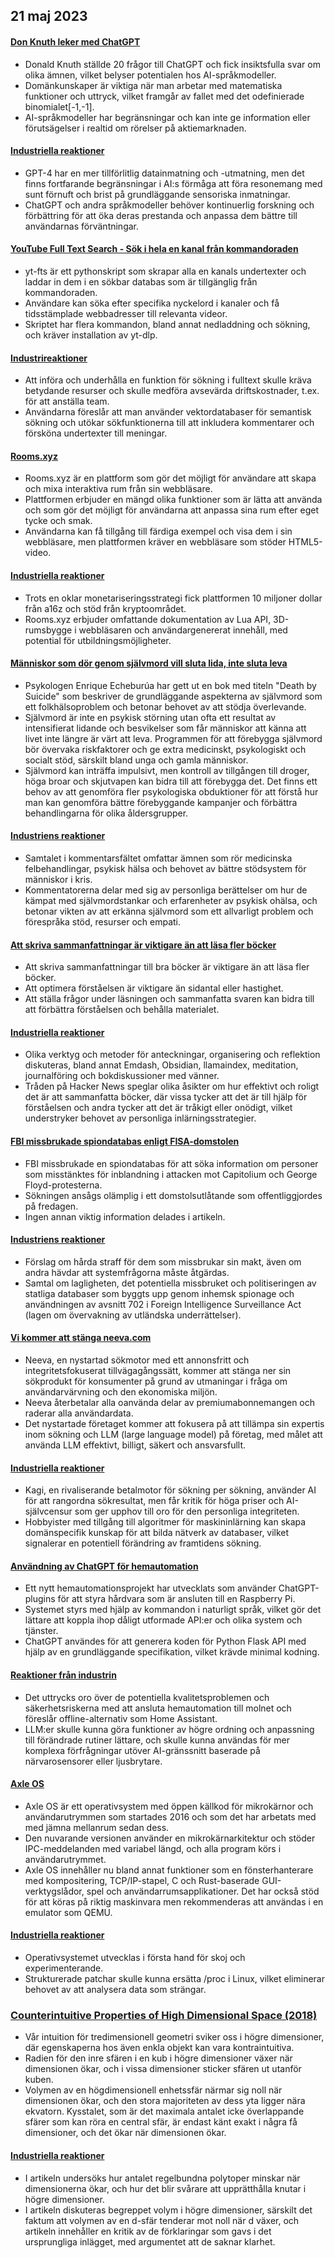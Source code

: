 

<CallToAction />

<Steps>

## 21 maj 2023

#### [Don Knuth leker med ChatGPT](https://cs.stanford.edu/~knuth/chatGPT20.txt)

- Donald Knuth ställde 20 frågor till ChatGPT och fick insiktsfulla svar om olika ämnen, vilket belyser potentialen hos AI-språkmodeller.
- Domänkunskaper är viktiga när man arbetar med matematiska funktioner och uttryck, vilket framgår av fallet med det odefinierade binomialet[-1,-1].
- AI-språkmodeller har begränsningar och kan inte ge information eller förutsägelser i realtid om rörelser på aktiemarknaden.

#### [Industriella reaktioner](http://news.ycombinator.com/item?id=36012360)

- GPT-4 har en mer tillförlitlig datainmatning och -utmatning, men det finns fortfarande begränsningar i AI:s förmåga att föra resonemang med sunt förnuft och brist på grundläggande sensoriska inmatningar.
- ChatGPT och andra språkmodeller behöver kontinuerlig forskning och förbättring för att öka deras prestanda och anpassa dem bättre till användarnas förväntningar.

#### [YouTube Full Text Search - Sök i hela en kanal från kommandoraden](https://github.com/NotJoeMartinez/yt-fts)

- yt-fts är ett pythonskript som skrapar alla en kanals undertexter och laddar in dem i en sökbar databas som är tillgänglig från kommandoraden.
- Användare kan söka efter specifika nyckelord i kanaler och få tidsstämplade webbadresser till relevanta videor.
- Skriptet har flera kommandon, bland annat nedladdning och sökning, och kräver installation av yt-dlp.

#### [Industrireaktioner](http://news.ycombinator.com/item?id=36009774)

- Att införa och underhålla en funktion för sökning i fulltext skulle kräva betydande resurser och skulle medföra avsevärda driftskostnader, t.ex. för att anställa team.
- Användarna föreslår att man använder vektordatabaser för semantisk sökning och utökar sökfunktionerna till att inkludera kommentarer och försköna undertexter till meningar.

#### [Rooms.xyz](https://rooms.xyz/)

- Rooms.xyz är en plattform som gör det möjligt för användare att skapa och mixa interaktiva rum från sin webbläsare.
- Plattformen erbjuder en mängd olika funktioner som är lätta att använda och som gör det möjligt för användarna att anpassa sina rum efter eget tycke och smak.
- Användarna kan få tillgång till färdiga exempel och visa dem i sin webbläsare, men plattformen kräver en webbläsare som stöder HTML5-video.

#### [Industriella reaktioner](http://news.ycombinator.com/item?id=36009430)

- Trots en oklar monetariseringsstrategi fick plattformen 10 miljoner dollar från a16z och stöd från kryptoområdet.
- Rooms.xyz erbjuder omfattande dokumentation av Lua API, 3D-rumsbygge i webbläsaren och användargenererat innehåll, med potential för utbildningsmöjligheter.

#### [Människor som dör genom självmord vill sluta lida, inte sluta leva](https://english.elpais.com/science-tech/2023-05-20/psychologist-enrique-echeburua-people-who-die-by-suicide-want-to-stop-suffering-not-to-stop-living.html)

- Psykologen Enrique Echeburúa har gett ut en bok med titeln "Death by Suicide" som beskriver de grundläggande aspekterna av självmord som ett folkhälsoproblem och betonar behovet av att stödja överlevande.
- Självmord är inte en psykisk störning utan ofta ett resultat av intensifierat lidande och besvikelser som får människor att känna att livet inte längre är värt att leva. Programmen för att förebygga självmord bör övervaka riskfaktorer och ge extra medicinskt, psykologiskt och socialt stöd, särskilt bland unga och gamla människor.
- Självmord kan inträffa impulsivt, men kontroll av tillgången till droger, höga broar och skjutvapen kan bidra till att förebygga det. Det finns ett behov av att genomföra fler psykologiska obduktioner för att förstå hur man kan genomföra bättre förebyggande kampanjer och förbättra behandlingarna för olika åldersgrupper.

#### [Industriens reaktioner](http://news.ycombinator.com/item?id=36010975)

- Samtalet i kommentarsfältet omfattar ämnen som rör medicinska felbehandlingar, psykisk hälsa och behovet av bättre stödsystem för människor i kris.
- Kommentatorerna delar med sig av personliga berättelser om hur de kämpat med självmordstankar och erfarenheter av psykisk ohälsa, och betonar vikten av att erkänna självmord som ett allvarligt problem och förespråka stöd, resurser och empati.

#### [Att skriva sammanfattningar är viktigare än att läsa fler böcker](https://www.andreasfragner.com/writing/writing-summaries)

- Att skriva sammanfattningar till bra böcker är viktigare än att läsa fler böcker.
- Att optimera förståelsen är viktigare än sidantal eller hastighet.
- Att ställa frågor under läsningen och sammanfatta svaren kan bidra till att förbättra förståelsen och behålla materialet.

#### [Industriella reaktioner](http://news.ycombinator.com/item?id=36011599)

- Olika verktyg och metoder för anteckningar, organisering och reflektion diskuteras, bland annat Emdash, Obsidian, llamaindex, meditation, journalföring och bokdiskussioner med vänner.
- Tråden på Hacker News speglar olika åsikter om hur effektivt och roligt det är att sammanfatta böcker, där vissa tycker att det är till hjälp för förståelsen och andra tycker att det är tråkigt eller onödigt, vilket understryker behovet av personliga inlärningsstrategier.

#### [FBI missbrukade spiondatabas enligt FISA-domstolen](https://www.wsj.com/articles/fbi-improperly-searched-spy-database-for-information-on-americans-court-says-2f12bcd)

- FBI missbrukade en spiondatabas för att söka information om personer som misstänktes för inblandning i attacken mot Capitolium och George Floyd-protesterna.
- Sökningen ansågs olämplig i ett domstolsutlåtande som offentliggjordes på fredagen.
- Ingen annan viktig information delades i artikeln.

#### [Industriens reaktioner](http://news.ycombinator.com/item?id=36011550)

- Förslag om hårda straff för dem som missbrukar sin makt, även om andra hävdar att systemfrågorna måste åtgärdas.
- Samtal om lagligheten, det potentiella missbruket och politiseringen av statliga databaser som byggts upp genom inhemsk spionage och användningen av avsnitt 702 i Foreign Intelligence Surveillance Act (lagen om övervakning av utländska underrättelser).

#### [Vi kommer att stänga neeva.com](https://neeva.com/blog/may-announcement)

- Neeva, en nystartad sökmotor med ett annonsfritt och integritetsfokuserat tillvägagångssätt, kommer att stänga ner sin sökprodukt för konsumenter på grund av utmaningar i fråga om användarvärvning och den ekonomiska miljön.
- Neeva återbetalar alla oanvända delar av premiumabonnemangen och raderar alla användardata.
- Det nystartade företaget kommer att fokusera på att tillämpa sin expertis inom sökning och LLM (large language model) på företag, med målet att använda LLM effektivt, billigt, säkert och ansvarsfullt.

#### [Industriella reaktioner](http://news.ycombinator.com/item?id=36013783)

- Kagi, en rivaliserande betalmotor för sökning per sökning, använder AI för att rangordna sökresultat, men får kritik för höga priser och AI-självcensur som ger upphov till oro för den personliga integriteten.
- Hobbyister med tillgång till algoritmer för maskininlärning kan skapa domänspecifik kunskap för att bilda nätverk av databaser, vilket signalerar en potentiell förändring av framtidens sökning.

#### [Användning av ChatGPT för hemautomation](https://www.atomic14.com/2023/05/14/is-this-the-future-of-home-automation.html)

- Ett nytt hemautomationsprojekt har utvecklats som använder ChatGPT-plugins för att styra hårdvara som är ansluten till en Raspberry Pi.
- Systemet styrs med hjälp av kommandon i naturligt språk, vilket gör det lättare att koppla ihop dåligt utformade API:er och olika system och tjänster.
- ChatGPT användes för att generera koden för Python Flask API med hjälp av en grundläggande specifikation, vilket krävde minimal kodning.

#### [Reaktioner från industrin](http://news.ycombinator.com/item?id=36013571)

- Det uttrycks oro över de potentiella kvalitetsproblemen och säkerhetsriskerna med att ansluta hemautomation till molnet och föreslår offline-alternativ som Home Assistant.
- LLM:er skulle kunna göra funktioner av högre ordning och anpassning till förändrade rutiner lättare, och skulle kunna användas för mer komplexa förfrågningar utöver AI-gränssnitt baserade på närvarosensorer eller ljusbrytare.

#### [Axle OS](https://axleos.com/)

- Axle OS är ett operativsystem med öppen källkod för mikrokärnor och användarutrymmen som startades 2016 och som det har arbetats med med jämna mellanrum sedan dess.
- Den nuvarande versionen använder en mikrokärnarkitektur och stöder IPC-meddelanden med variabel längd, och alla program körs i användarutrymmet.
- Axle OS innehåller nu bland annat funktioner som en fönsterhanterare med kompositering, TCP/IP-stapel, C och Rust-baserade GUI-verktygslådor, spel och användarrumsapplikationer. Det har också stöd för att köras på riktig maskinvara men rekommenderas att användas i en emulator som QEMU.

#### [Industriella reaktioner](http://news.ycombinator.com/item?id=36008526)

- Operativsystemet utvecklas i första hand för skoj och experimenterande.
- Strukturerade patchar skulle kunna ersätta /proc i Linux, vilket eliminerar behovet av att analysera data som strängar.

### [Counterintuitive Properties of High Dimensional Space (2018)](https://marckhoury.github.io/blog/counterintuitive-properties-of-high-dimensional-space/)

- Vår intuition för tredimensionell geometri sviker oss i högre dimensioner, där egenskaperna hos även enkla objekt kan vara kontraintuitiva.
- Radien för den inre sfären i en kub i högre dimensioner växer när dimensionen ökar, och i vissa dimensioner sticker sfären ut utanför kuben.
- Volymen av en högdimensionell enhetssfär närmar sig noll när dimensionen ökar, och den stora majoriteten av dess yta ligger nära ekvatorn. Kysstalet, som är det maximala antalet icke överlappande sfärer som kan röra en central sfär, är endast känt exakt i några få dimensioner, och det ökar när dimensionen ökar.

#### [Industriella reaktioner](http://news.ycombinator.com/item?id=36009667)

- I artikeln undersöks hur antalet regelbundna polytoper minskar när dimensionerna ökar, och hur det blir svårare att upprätthålla knutar i högre dimensioner.
- I artikeln diskuteras begreppet volym i högre dimensioner, särskilt det faktum att volymen av en d-sfär tenderar mot noll när d växer, och artikeln innehåller en kritik av de förklaringar som gavs i det ursprungliga inlägget, med argumentet att de saknar klarhet.

</Steps>
